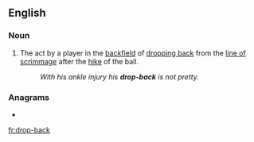 ==English==

===Noun===
{{en-noun|head=[[drop]]-[[back]]}}

# {{lb|en|American football}} The act by a player in the [[backfield]] of [[drop back|dropping back]] from the [[line of scrimmage]] after the [[hike]] of the ball.
#: ''With his ankle injury his '''drop-back''' is not pretty.''

===Anagrams===
* {{l|en|backdrop}}

[[fr:drop-back]]